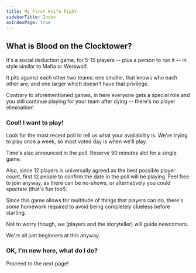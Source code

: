 ```yaml
---
title: My First Knife Fight
sidebarTitle: Index
asIndexPage: true
---
```


## What is Blood on the Clocktower?

It's a social deduction game, for 5-15 players -- plus a person to run it -- in style similar to Mafia or Werewolf.

It pits against each other two teams: one smaller, that knows who each other are; and one larger which doesn't have that privilege.

Contrary to aforementioned games, in here everyone gets a special role and you still continue playing for your team after dying -- there's no player elimination!

### Cool! I want to play!

Look for the most recent poll to tell us what your availability is.
We're trying to play once a week, so most voted day is when we'll play.

Time's also announced in the poll. Reserve 90 minutes slot for a single game.

Also, since 12 players is universally agreed as the best possible player count,
first 12 people to confirm the date in the poll will be playing.
Feel free to join anyway, as there can be no-shows,
or alternatively you could spectate (that's fun too!).

Since this game allows for multitude of things that players can do,
there's _some_ homework required to avoid being completely clueless before starting.

Not to worry though, we (players and the storyteller) will guide newcomers.

We're all just beginners at this anyway.

### OK, I'm new here, what do I do?

Proceed to the next page!

